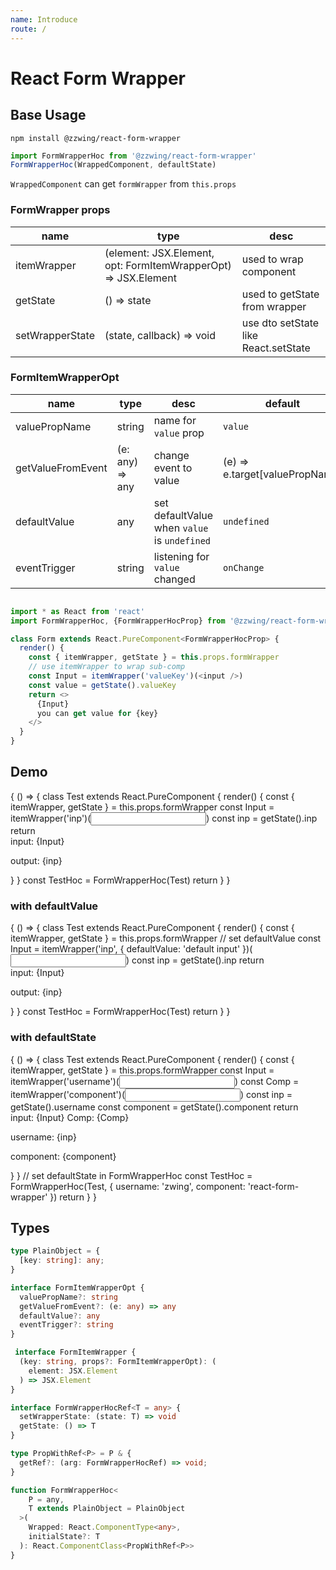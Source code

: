 ```yaml
---
name: Introduce
route: /
---
```



# React Form Wrapper

## Base Usage

`npm install @zzwing/react-form-wrapper`

```typescript
import FormWrapperHoc from '@zzwing/react-form-wrapper'
FormWrapperHoc(WrappedComponent, defaultState)
```

`WrappedComponent` can get `formWrapper` from `this.props`

### FormWrapper props
| name | type | desc |
| ---- | ---- | ---- |
| itemWrapper | (element: JSX.Element, opt: FormItemWrapperOpt) => JSX.Element | used to wrap component |
| getState | () => state | used to getState from wrapper |
| setWrapperState | (state, callback) => void | use dto setState like React.setState |

### FormItemWrapperOpt

| name | type | desc | default |
| ---- | ---- | ---- | ------- |
| valuePropName | string | name for `value` prop | `value` |
| getValueFromEvent | (e: any) => any | change event to value | (e) => e.target\[valuePropName\]
| defaultValue | any | set defaultValue when `value` is `undefined` | `undefined` |
| eventTrigger | string | listening for `value` changed | `onChange` |

``` typescript

import * as React from 'react'
import FormWrapperHoc, {FormWrapperHocProp} from '@zzwing/react-form-wrapper'

class Form extends React.PureComponent<FormWrapperHocProp> {
  render() {
    const { itemWrapper, getState } = this.props.formWrapper
    // use itemWrapper to wrap sub-comp
    const Input = itemWrapper('valueKey')(<input />)
    const value = getState().valueKey
    return <>
      {Input}
      you can get value for {key}
    </>
  }
}
```


## Demo

<Playground>
  {
    () => {
      class Test extends React.PureComponent {
        render() {
          const { itemWrapper, getState } = this.props.formWrapper
          const Input = itemWrapper('inp')(<input />)
          const inp = getState().inp
          return <div>
            <label>input: <span style={{marginLeft: '10px'}}>{Input}</span></label>
            <p>
              output: {inp}
            </p>
          </div>
        }
      }
      const TestHoc = FormWrapperHoc(Test)
      return <TestHoc />
    }
  }
</Playground>

### with defaultValue
<Playground>
  {
    () => {
      class Test extends React.PureComponent {
        render() {
          const { itemWrapper, getState } = this.props.formWrapper
          // set defaultValue
          const Input = itemWrapper('inp', {
            defaultValue: 'default input'
          })(<input />)
          const inp = getState().inp
          return <div>
            <label>input: <span style={{marginLeft: '10px'}}>{Input}</span></label>
            <p>
              output: {inp}
            </p>
          </div>
        }
      }
      const TestHoc = FormWrapperHoc(Test)
      return <TestHoc />
    }
  }
</Playground>

### with defaultState

<Playground>
  {
    () => {
      class Test extends React.PureComponent {
        render() {
          const { itemWrapper, getState } = this.props.formWrapper
          const Input = itemWrapper('username')(<input />)
          const Comp = itemWrapper('component')(<input />)
          const inp = getState().username
          const component = getState().component
          return <div>
            <label>input: <span style={{marginLeft: '10px'}}>{Input}</span></label>
            <label style={{marginLeft: '10px'}}>Comp: <span style={{marginLeft: '10px'}}>{Comp}</span></label>
            <p>
              username: {inp}
            </p>
            <p>
              component: {component}
            </p>
          </div>
        }
      }
      // set defaultState in FormWrapperHoc
      const TestHoc = FormWrapperHoc(Test, {
        username: 'zwing',
        component: 'react-form-wrapper'
      })
      return <TestHoc />
    }
  }
</Playground>

## Types

```typescript
type PlainObject = {
  [key: string]: any;
}

interface FormItemWrapperOpt {
  valuePropName?: string
  getValueFromEvent?: (e: any) => any
  defaultValue?: any
  eventTrigger?: string
}

 interface FormItemWrapper {
  (key: string, props?: FormItemWrapperOpt): (
    element: JSX.Element
  ) => JSX.Element
}

interface FormWrapperHocRef<T = any> {
  setWrapperState: (state: T) => void
  getState: () => T
}

type PropWithRef<P> = P & {
  getRef?: (arg: FormWrapperHocRef) => void;
}

function FormWrapperHoc<
    P = any,
    T extends PlainObject = PlainObject
  >(
    Wrapped: React.ComponentType<any>,
    initialState?: T
  ): React.ComponentClass<PropWithRef<P>>
}
```

